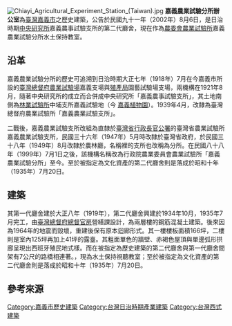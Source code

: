 {{tw monument
|name=嘉義農業試驗分所辦公室
|formername= 中央研究院嘉義農事試驗支所、農業試驗所嘉義農業試驗支所
|image= 嘉義農業試驗支所.jpg
|imagename=
|othername=
|formalname=
|level= 歷史建築
|class= 衙署
|date= 2002年8月6日
|time= {{flagicon|Empire of Japan}} 日本昭和十年（西元1935年） 
|location= {{TWN}}[[嘉義市|嘉義市]][[東區_(嘉義市)|東區]]王田-{里}-民權路2號
|coordinates = {{Coord|23.485272|120.469855|display=inline,title|scale:10000}}
|open=
|website=
|reg_url=https://nchdb.boch.gov.tw/assets/advanceSearch/historicalBuilding/20020806000003
}}
[[File:Chiayi_Agricultural_Experiment_Station_(Taiwan).jpg|thumb]]
'''嘉義農業試驗分所辦公室'''為[[臺灣|臺灣]][[嘉義市|嘉義市]]之歷史建築，公告於民國九十一年（2002年）8月6日{{r|文}}，是日治時期[[臺灣總督府中央研究所|中央研究所]]嘉義農事試驗支所的第二代廳舍{{r|諸}}，現在作為[[行政院農業委員會農業試驗所|農委會農業試驗所]]嘉義農業試驗分所水土保持教室。

== 沿革 ==
嘉義農業試驗分所的歷史可追溯到日治時期大正七年（1918年）7月在今嘉義市所設的[[台灣總督府農業試驗所|臺灣總督府農業試驗場]]嘉義支場與[[臺灣總督府殖產局|殖產局]]園藝試驗場支場，兩機構在1921年8月，隨著中央研究所的成立而合併成中央研究所「嘉義農事試驗支所」{{r|諸}}，其土地南側為[[臺灣總督府林業試驗所|林業試驗所]]中埔支所嘉義試驗地（今 [[嘉義植物園|嘉義植物園]]）。1939年4月，改隸為臺灣總督府農業試驗所「嘉義農業試驗支所」。

二戰後，嘉義農業試驗支所改組為直隸於[[臺灣省行政長官公署|臺灣省行政長官公署]]的臺灣省農業試驗所嘉義農業試驗支所，民國三十六年（1947年）5月時改隸於臺灣省政府，於民國三十八年（1949年）8月改隸於農林廳，名稱裡的支所也改稱為分所。在民國八十八年（1999年）7月1日之後，該機構名稱改為行政院農業委員會農業試驗所「嘉義農業試驗分所」至今。至於被指定為文化資產的第二代廳舍則是落成於昭和十年（1935年）7月20日{{r|諸}}。

== 建築 ==
其第一代廳舍建於大正八年（1919年），第二代廳舍興建於1934年10月，1935年7月完工，由[[臺灣總督府總督官房|臺灣總督府總督官房]]營繕課設計，為兩層樓的鋼筋混凝土建築。後來因為1964年的地震而毀壞，重建後保有原本迴廊形式。其一樓樓板面積166坪，二樓則是室內125坪再加上41坪的露臺{{r|諸}}。其粗面單色的牆壁、赤褐色屋頂與單邊弧形拱廊呈現出西班牙殖民地式樣{{r|諸}}。而在被指定為歷史建築的第二代廳舍與第一代廳舍間架有7公尺的路橋相連著{{r|諸}}。，現為水土保持視聽教室；至於被指定為文化資產的第二代廳舍則是落成於昭和十年（1935年）7月20日{{r|諸}}。

== 參考來源 ==
{{reflist|refs=
<ref name="文">{{cite web |url=https://nchdb.boch.gov.tw/assets/advanceSearch/historicalBuilding/20020806000003 |language=zh-tw |title=嘉義農業試驗分所辦公室 |publisher=文化部文化資產局 |accessdate= |archive-date=2020-05-12 |archive-url=https://web.archive.org/web/20200512220800/https://nchdb.boch.gov.tw/assets/advanceSearch/historicalBuilding/20020806000003 |dead-url=no }}</ref>
<ref name="諸">{{cite book|author=蔡榮順（撰文）|title=《諸羅身影－嘉義市古蹟與歷史建築影像集》 |year=2005 |publisher=嘉義市文化局 |location=嘉義市 |isbn=986-00-1484-1 |pages=53頁 }}</ref>
}}

{{嘉義市文化資產}}

[[Category:嘉義市歷史建築|Category:嘉義市歷史建築]]
[[Category:台灣日治時期產業建築|Category:台灣日治時期產業建築]]
[[Category:台灣西式建築|Category:台灣西式建築]]